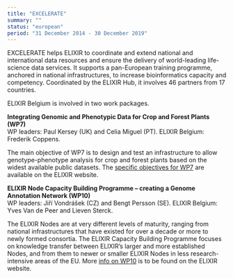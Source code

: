 ```yaml
---
title: "EXCELERATE"
summary: ""
status: "european"
period: "31 December 2014 - 30 December 2019"
---
```


EXCELERATE helps ELIXIR to coordinate and extend national and international data resources and ensure the delivery of world-leading life-science data services. It supports a pan-European training programme, anchored in national infrastructures, to increase bioinformatics capacity and competency. Coordinated by the ELIXIR Hub, it involves 46 partners from 17 countries.

ELIXIR Belgium is involved in two work packages.

**Integrating Genomic and Phenotypic Data for Crop and Forest Plants (WP7)**  
WP leaders: Paul Kersey (UK) and Celia Miguel (PT). ELIXIR Belgium: Frederik Coppens.

The main objective of WP7 is to design and test an infrastructure to allow genotype-phenotype analysis for crop and forest plants based on the widest available public datasets.  The [specific objectives for WP7](https://www.elixir-europe.org/about-us/how-funded/eu-projects/excelerate/wp7) are available on the ELIXIR website.


**ELIXIR Node Capacity Building Programme – creating a Genome Annotation Network (WP10)**  
WP leaders: Jiří Vondrášek (CZ) and Bengt Persson (SE). ELIXIR Belgium: Yves Van de Peer and Lieven Sterck.

The ELIXIR Nodes are at very different levels of maturity, ranging from national infrastructures that have existed for over a decade or more to newly formed consortia. The ELIXIR Capacity Building Programme focuses on knowledge transfer between ELIXIR’s larger and more established Nodes, and from them to newer or smaller ELIXIR Nodes in less research-intensive areas of the EU. More [info on WP10](https://www.elixir-europe.org/about-us/how-funded/eu-projects/excelerate/wp10) is to be found on the ELIXIR website.
